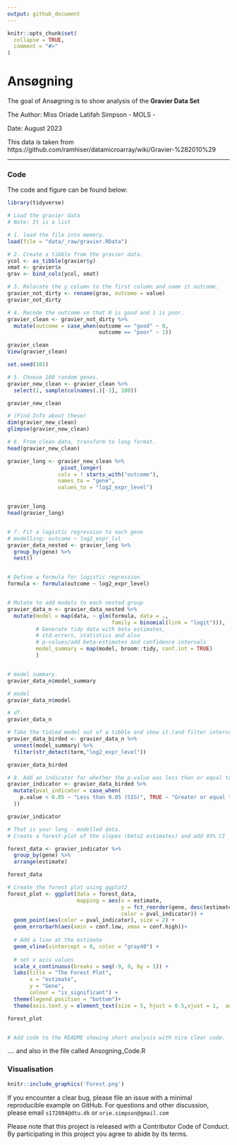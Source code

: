 ```yaml
---
output: github_document
---
```


<!-- README.md is generated from README.Rmd. Please edit that file -->

```r
knitr::opts_chunk$set(
  collapse = TRUE,
  comment = "#>"
)
```

# Ansøgning

<!-- badges: start -->
<!-- badges: end -->

The goal of Ansøgning is to show analysis of the **Gravier Data Set**


The Author: Miss Oriade Latifah Simpson - MOLS - 

Date: August 2023 

This data is taken from https://github.com/ramhiser/datamicroarray/wiki/Gravier-%282010%29

---------------------------------------

### Code 

The code and figure can be found  below: 

```r

library(tidyverse)

# Load the gravier data 
# Note: It is a list

# 1. load the file into memory. 
load(file = "data/_raw/gravier.RData")

# 2. Create a tibble from the gravier data. 
ycol <- as_tibble(gravier$y)
xmat <- gravier$x
grav <- bind_cols(ycol, xmat)

# 3. Relocate the y column to the first column and name it outcome.
gravier_not_dirty <- rename(grav, outcome = value)
gravier_not_dirty 

# 4. Recode the outcome so that 0 is good and 1 is poor.
gravier_clean <- gravier_not_dirty %>% 
  mutate(outcome = case_when(outcome == "good" ~ 0,
                             outcome == "poor" ~ 1))

gravier_clean 
View(gravier_clean)

set.seed(101)

# 5. Choose 100 random genes. 
gravier_new_clean <- gravier_clean %>%
  select(1, sample(colnames(.)[-1], 100))

gravier_new_clean

# (Find Info about these)
dim(gravier_new_clean)
glimpse(gravier_new_clean)

# 6. From clean data, transform to long format. 
head(gravier_new_clean)

gravier_long <- gravier_new_clean %>% 
                 pivot_longer(
                cols = ! starts_with("outcome"),
                names_to = "gene", 
                values_to = "log2_expr_level")


gravier_long
head(gravier_long)


# 7. Fit a logistic regression to each gene
# modelling: outcome ~ log2_expr_lvl
gravier_data_nested <- gravier_long %>% 
  group_by(gene) %>% 
  nest()


# Define a formula for logistic regression
formula <- formula(outcome ~ log2_expr_level)


# Mutate to add models to each nested group
gravier_data_n <- gravier_data_nested %>%
  mutate(model = map(data, ~ glm(formula, data = ., 
                                 family = binomial(link = "logit"))),
         # Generate tidy data with beta estimates, 
         # std.errors, statistics and also
         # p-values/add beta-estimates and confidence intervals
         model_summary = map(model, broom::tidy, conf.int = TRUE)
         )


# model summary. 
gravier_data_n$model_summary 

# model 
gravier_data_n$model

# df. 
gravier_data_n

# Take the tidied model out of a tibble and show it.(and filter intercept rows).
gravier_data_birded <- gravier_data_n %>%
  unnest(model_summary) %>% 
  filter(str_detect(term,"log2_expr_level"))

gravier_data_birded

# 8. Add an indicator for whether the p-value was less than or equal to 0.05
gravier_indicator <- gravier_data_birded %>%
  mutate(pval_indicator = case_when(
    p.value < 0.05 ~ "Less than 0.05 (SIG)", TRUE ~ "Greater or equal to 0.05 (NotSig)"
  ))

gravier_indicator

# That is your long - modelled data. 
# Create a forest-plot of the slopes (beta1 estimates) and add 95% CI

forest_data <- gravier_indicator %>%
  group_by(gene) %>% 
  arrange(estimate)

forest_data

# Create the forest plot using ggplot2
forest_plot <- ggplot(data = forest_data, 
                      mapping = aes(x = estimate, 
                                    y = fct_reorder(gene, desc(estimate)),
                                    color = pval_indicator)) +
  geom_point(aes(color = pval_indicator), size = 2) +
  geom_errorbarh(aes(xmin = conf.low, xmax = conf.high))+
  
  # Add a line at the estimate
  geom_vline(xintercept = 0, color = "gray40") +
  
  # set x axis values 
  scale_x_continuous(breaks = seq(-9, 9, by = 1)) +
  labs(title = "The Forest Plot",
       x = "estimate",
       y = "Gene",
       colour = "is_significant") +
  theme(legend.position = "bottom")+
  theme(axis.text.y = element_text(size = 5, hjust = 0.5,vjust = 1,  angle = 15))

forest_plot


# Add code to the README showing short analysis with nice clear code.
```

.... and also in the file called Ansogning_Code.R

### Visualisation 


```r
knitr::include_graphics('Forest.png')

```

If you encounter a clear bug, please file an issue with a minimal
reproducible example on GitHub. For questions and other discussion,
please email `s172084@dtu.dk` or `orie.simpson@gmail.com`

Please note that this project is released with a Contributor Code of
Conduct. By participating in this project you agree to abide by its
terms.
